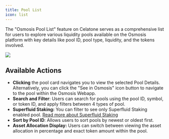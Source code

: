 ```yaml
---
title: Pool List
icon: list
---
```


The "Osmosis Pool List" feature on Celatone serves as a comprehensive list for users to explore various liquidity pools available on the Osmosis platform with key details like pool ID, pool type, liquidity, and the tokens involved.

<Frame>
    <img src="/images/user-docs/pages/pool-list.jpg" />
</Frame>

## Available Actions

- **Clicking** the pool card navigates you to view the selected Pool Details. Alternatively, you can click the "See in Osmosis" icon button to navigate to the pool within the Osmosis Webapp.
- **Search and Filter**: Users can search for pools using the pool ID, symbol, or token ID, and apply filters between 4 types of pool.
- **Superfluid Staking:** You can filter to see only Superfluid Staking enabled pool. [Read more about Superfluid Staking](https://docs.osmosis.zone/osmosis-core/modules/superfluid/)
- **Sort by Pool ID**: Allows users to sort pools by newest or oldest first.
- **Asset Allocation Display:** Users can switch between viewing the asset allocation in percentage and exact token amount within the pool.
